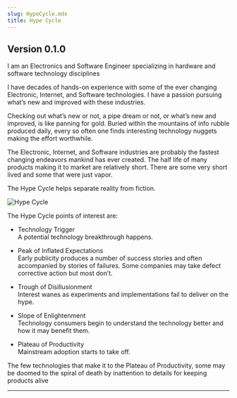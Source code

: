```yaml
---
slug: HypeCycle.mdx
title: Hype Cycle
---
```


Version 0.1.0
---


I am an Electronics and Software Engineer specializing in  hardware and software technology disciplines

I have decades of hands-on experience with some of the ever changing Electronic, Internet, and Software technologies. I have a passion pursuing what’s new and improved with these industries. 

Checking out what’s new or not, a pipe dream or not, or what’s new and improved, is like panning for gold. Buried within the mountains of info rubble produced daily, every so often one finds interesting technology nuggets making the effort worthwhile.

The Electronic, Internet, and Software industries are probably the fastest changing endeavors mankind has ever created. The half life of many  products making it to market are relatively short. There are some very short lived  and some that were just vapor. 

The Hype Cycle helps separate reality from fiction.

![Hype Cycle](/img/images/HypeCycle.png )

The  Hype Cycle points of interest   are:

- Technology Trigger  
A potential technology breakthrough happens.

- Peak of Inflated Expectations   
Early publicity produces a number of success stories and often accompanied by stories of failures. Some companies may take defect corrective action but most don’t.

- Trough of Disillusionment  
Interest wanes as experiments and implementations fail to deliver on the hype.

- Slope of Enlightenment  
Technology consumers begin to understand the technology better and how it may benefit them.

- Plateau of Productivity  
Mainstream adoption starts to take off.

The few technologies that make it to the Plateau of Productivity, some may be doomed  to the spiral of death by inattention to details for keeping products alive

---

